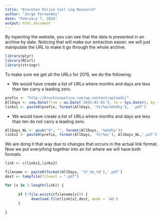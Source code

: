 ```yaml
---
title: "Brockton Police Call Log Research"
author: "Jorge Fernandes"
date: "February 7, 2016"
output: html_document
---
```


By inpecting the  website, you can see that the data is presented in an archive by date. Noticing that will make our extraction easier. we will just manipulate the URL to make it go through the whole archive.
```r

library(plyr)
library(RCurl)
library(stringr)

```


To make sure we get all the URLs for 2015, we do the following: 

* We would have create a list of URLs where months and days are less than ten carry a leading zero.

```r

prefix <- "http://brocktonpolice.com/wp-content/uploads/"
AllDays <- seq.Date(from = as.Date('2015-01-01'), to = Sys.Date(), by = "day")
links1 <- paste0(prefix, format(AllDays, '%Y/%m/%m%d%y'), '.pdf')

```

* We would have create a list of URLs where months and days are less than ten do not carry a leading zero.


```r

AllDays_NL <- gsub("0", "", format(AllDays, '%m%d%y'))
links2 <- paste0(prefix, format(AllDays, '%Y/%m/'), AllDays_NL,'.pdf')

```

We are dong it that way due to changes that occurs in the actual link format.  
Now we put everything together into an list where we will have both formats.

```r

link <- c(links1,links2)

filename <- paste0(format(AllDays, '%Y_%m_%d'),'.pdf')
dest <- tempfile(fileext = ".pdf")

for (x in 1:length(link)) {
      
      if (!file.exists(filename[x])) {
            download.file(link[x],dest, mode = 'wb')
      }
      
}

```


<!-- Creating our download function -->

<!-- ```{r} -->
<!-- url <- "http://brocktonpolice.com/wp-content/uploads/" -->
<!-- filename <- paste0(format(AllDays, '%Y/%m/%m%d%Y'), '.pdf') -->
<!-- filenames_list <- str_extract_all(filenames, 'uploads.+pdf') -->

<!-- downloadPDF <- function(filename, baseurl, folder, handle){ -->
<!--       dir.create(folder, showWarnings = FALSE) -->
<!--       fileurl <- str_c(baseurl, filename) -->
<!--       if (!file.exists(str_c(folder,"/",filename))) { -->
<!--             content <- getBinaryURL(fileurl, curl = handle ) -->
<!--             writeBin(content, str_c(folder,"/",filename)) -->
<!--             Sys.sleep(1) -->
<!--       } -->
<!-- } -->

<!-- handle <- getCurlHandle(useragent = str_c(R.version$platform, -->
<!--                   R.version.string, sep = ", "), -->
<!--                   httpheader = c(from = "jomisilfe@gmail.com")) -->

<!-- l_ply(filenames_list, downloadPDF, -->
<!--       baseurl = "http://brocktonpolice.com/wp-content/uploads/", -->
<!--       folder = "Police_logs") -->

<!-- ``` -->

